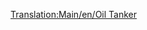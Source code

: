 [[Translation:Main/en/Oil Tanker]]{{Template:Vagoni/It|NormalCost=€ 2.342
|Name=Vagone cisterna per petrolio
|NormalWeight=24 / 54 t
|Picture=[[File:en/OilTanker.png]]
|NormalCapacity=30.000 litri di petrolio
|MonoCost="
|MonoWeight=24 / 59 t
|MonoCapacity=35.000 litri di petrolio
|MagCost="
|MagWeight=24 / 61 t
|MagCapacity=37.000 litri di petrolio
|Description=I carri cisterna  sono concepiti per contenere liquidi come [[Main/it/Petrolio|petrolio]] in questo caso. Questo carro è disponibile i climi [[Main/en/Clima#Temperato|temperato]], [[Main/en/Clima#Sub-artico|sub artico]] e [[Main/en/Clima#tropicale|tropicale]].
}}